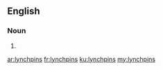 ==English==

===Noun===
{{head|en}}

# {{plural of|lynchpin}}

[[ar:lynchpins]]
[[fr:lynchpins]]
[[ku:lynchpins]]
[[my:lynchpins]]